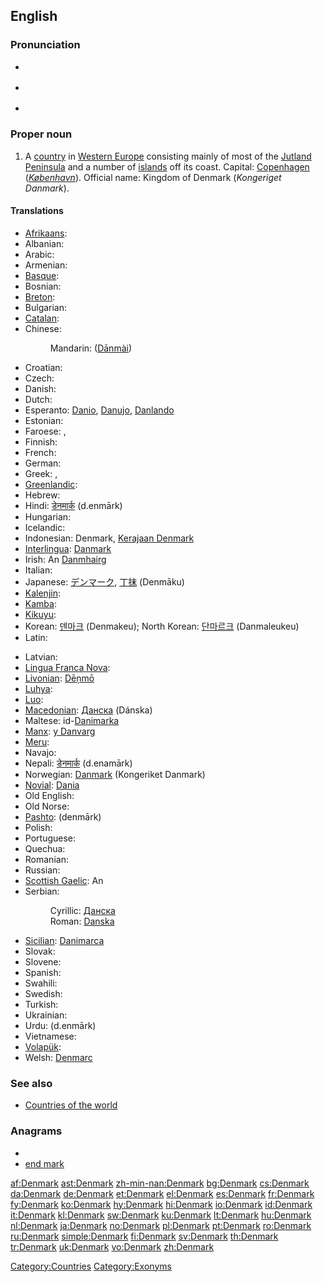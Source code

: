 {{wikipedia}}
==English==

===Pronunciation===
* {{a|UK}} {{IPA|/ˈdɛn.mɑːk/}}
* {{a|UK}} {{IPA|/ˈdɛn.mɑɹk/}}
* {{audio|en-us-Denmark.ogg|Audio (US)}}

===Proper noun===
{{en-proper noun}}

# A [[country]] in [[Western Europe]] consisting mainly of most of the [[Jutland Peninsula]] and a number of [[island]]s off its coast. Capital: [[Copenhagen]] (''[[København]]''). Official name: Kingdom of Denmark (''Kongeriget Danmark'').

====Translations====
{{trans-top|country in Western Europe}}
* [[Afrikaans]]: {{t+|af|Denemarke|xs=Afrikaans}}
* Albanian: {{t|sq|Danimarka}}
* Arabic: {{t-|ar|دانمارك|m|tr=Dānimārk}}
* Armenian: {{t+|hy|Դանիա|tr=Dania}}
* [[Basque]]: {{t-|eu|Danimarka|xs=Basque}}
* Bosnian: {{t-|bs|Danska|f}}
* [[Breton]]: {{t+|br|Danmark|xs=Breton}}
* Bulgarian: {{t+|bg|Дания|f|tr=Dánija}}
* [[Catalan]]: {{t-|ca|Dinamarca|f}}
* Chinese:
*: Mandarin: {{zh-ts|丹麥|丹麦}} ([[Dānmài]])
* Croatian: {{t+|hr|Danska|f}}
* Czech: {{t+|cs|Dánsko}}
* Danish: {{t+|da|Danmark}}
* Dutch: {{t+|nl|Denemarken}}
* Esperanto: [[Danio]], [[Danujo]], [[Danlando]]
* Estonian: {{t+|et|Taani}}
* Faroese: {{t-|fo|Danmørk|f|xs=Faroese}}, {{t-|fo|Danmark|f|xs=Faroese}}
* Finnish: {{t+|fi|Tanska}}
* French: {{t+|fr|Danemark|m}}
* German: {{t+|de|Dänemark}}
* Greek: {{t+|el|Δανία|f|tr=Danía}},  {{t|el|Δανιμαρκία|f|tr=Danimarkía}}
* [[Greenlandic]]: {{t+|kl|Danmarki|xs=Greenlandic}}
* Hebrew: {{t+|he|דנמרק|tr=denmarq}}
* Hindi: [[डेनमार्क]] (d.enmārk)
* Hungarian: {{t+|hu|Dánia}}
* Icelandic: {{t+|is|Danmörk|f}}
* Indonesian: Denmark, [[Kerajaan Denmark]]
* [[Interlingua]]: [[Danmark]]
* Irish: An [[Danmhairg]] {{f}}
* Italian: {{t+|it|Danimarca}}
* Japanese: [[デンマーク]], [[丁抹]] (Denmāku)
* [[Kalenjin]]: {{tø|kln|Denmak}}
* [[Kamba]]: {{tø|kam|Denmak}}
* [[Kikuyu]]: {{tø|ki|Denmak}}
* Korean: [[덴마크]] (Denmakeu); North Korean: [[단마르크]] (Danmaleukeu)
* Latin: {{t-|la|Dania}}
{{trans-mid}}
* Latvian: {{t+|lv|Dānija|f|xs=Latvian}}
* [[Lingua Franca Nova]]: {{tø|lfn|Danmarc}}
* [[Livonian]]: [[Dēņmō]]
* [[Luhya]]: {{tø|luy|Denmak}}
* [[Luo]]: {{tø|luo|Denmak}}
* [[Macedonian]]: [[Данска]] (Dánska) {{f}}
* Maltese: id-[[Danimarka]]
* [[Manx]]: [[y Danvarg]]
* [[Meru]]: {{tø|mer|Denmak}}
* Navajo: {{tø|nv|Déinish Dineʼé Bikéyah}}
* Nepali: [[डेनमार्क]] (d.enamārk)
* Norwegian: [[Danmark]] (Kongeriket Danmark)
* [[Novial]]: [[Dania]]
* Old English: {{t-|ang|Denemearc|f|xs=Old English}}
* Old Norse: {{tø|non|Danmǫrk|f|xs=Old Norse}}
* [[Pashto]]: {{ps-Arab|[[ډېنمارک]]}} (denmārk)
* Polish: {{t+|pl|Dania|f}}
* Portuguese: {{t+|pt|Dinamarca|f}}
* Quechua: {{t+|qu|Dansuyu}}
* Romanian: {{t+|ro|Danemarca|f}}
* Russian: {{t+|ru|Дания|f|tr=Dánija}}
* [[Scottish Gaelic]]: An {{t-|gd|Danmhairg|f|xs=Scottish Gaelic}}
* Serbian:
*: Cyrillic: [[Данска#Serbian|Данска]] {{f}}
*: Roman: [[Danska#Serbian|Danska]] {{f}}
* [[Sicilian]]: [[Danimarca#Sicilian|Danimarca]] {{f}}
* Slovak: {{t-|sk|Dánsko}}
* Slovene: {{t+|sl|Danska|f}}
* Spanish: {{t+|es|Dinamarca|f}}
* Swahili: {{t+|sw|Denmaki|xs=Swahili}}
* Swedish: {{t+|sv|Danmark}}
* Turkish: {{t+|tr|Danimarka}}
* Ukrainian: {{t+|uk|Данія|f|xs=Ukrainian}}
* Urdu: {{ur-Arab|[[ڈنمارک]]}} (d.enmārk)
* Vietnamese: {{t-|vi|Đan Mạch|xs=Vietnamese}}
* [[Volapük]]: {{t+|vo|Danän|xs=Volapük}}
* Welsh: [[Denmarc]] {{f}}
{{trans-bottom}}

===See also===
* [[Appendix:Countries of the world|Countries of the world]]

===Anagrams===
* {{alphagram|adekmnr}}
* [[end mark#English|end mark]]


[[Category:Countries]]
[[Category:Exonyms]]

[[af:Denmark]]
[[ast:Denmark]]
[[zh-min-nan:Denmark]]
[[bg:Denmark]]
[[cs:Denmark]]
[[da:Denmark]]
[[de:Denmark]]
[[et:Denmark]]
[[el:Denmark]]
[[es:Denmark]]
[[fr:Denmark]]
[[fy:Denmark]]
[[ko:Denmark]]
[[hy:Denmark]]
[[hi:Denmark]]
[[io:Denmark]]
[[id:Denmark]]
[[it:Denmark]]
[[kl:Denmark]]
[[sw:Denmark]]
[[ku:Denmark]]
[[lt:Denmark]]
[[hu:Denmark]]
[[nl:Denmark]]
[[ja:Denmark]]
[[no:Denmark]]
[[pl:Denmark]]
[[pt:Denmark]]
[[ro:Denmark]]
[[ru:Denmark]]
[[simple:Denmark]]
[[fi:Denmark]]
[[sv:Denmark]]
[[th:Denmark]]
[[tr:Denmark]]
[[uk:Denmark]]
[[vo:Denmark]]
[[zh:Denmark]]
